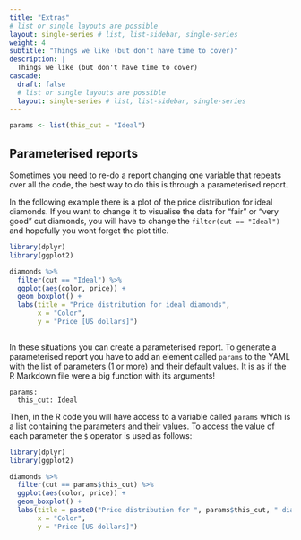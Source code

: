 ```yaml
---
title: "Extras"
# list or single layouts are possible
layout: single-series # list, list-sidebar, single-series
weight: 4
subtitle: "Things we like (but don't have time to cover)"
description: |
  Things we like (but don't have time to cover)
cascade:
  draft: false
  # list or single layouts are possible
  layout: single-series # list, list-sidebar, single-series
---
```


```r
params <- list(this_cut = "Ideal")
```


## Parameterised reports

Sometimes you need to re-do a report changing one variable that repeats over all the code, the best way to do this is through a parameterised report. 

In the following example there is a plot of the price distribution for ideal diamonds. 
If you want to change it to visualise the data for "fair" or "very good" cut diamonds, you will have to change the `filter(cut == "Ideal")` and hopefully you wont forget the plot title. 

```r
library(dplyr)
library(ggplot2)

diamonds %>% 
  filter(cut == "Ideal") %>% 
  ggplot(aes(color, price)) +
  geom_boxplot() +
  labs(title = "Price distribution for ideal diamonds",
       x = "Color",
       y = "Price [US dollars]")
  
```

In these situations you can create a parameterised report. 
To generate a parameterised report you have to add an element called `params` to the YAML with the list of parameters (1 or more) and their default values. It is as if the R Markdown file were a big function with its arguments!

```
params:
  this_cut: Ideal
```

Then, in the R code you will have access to a variable called `params` which is a list containing the parameters and their values. To access the value of each parameter the `$` operator is used as follows:


```r
library(dplyr)
library(ggplot2)

diamonds %>% 
  filter(cut == params$this_cut) %>% 
  ggplot(aes(color, price)) +
  geom_boxplot() +
  labs(title = paste0("Price distribution for ", params$this_cut, " diamonds"),
       x = "Color",
       y = "Price [US dollars]")
  
```

